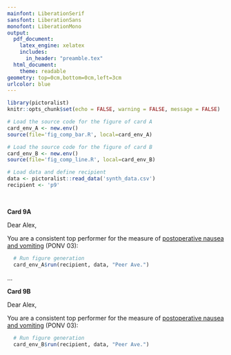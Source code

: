 ```yaml
---
mainfont: LiberationSerif
sansfont: LiberationSans
monofont: LiberationMono
output: 
  pdf_document:
    latex_engine: xelatex
    includes:
      in_header: "preamble.tex"
  html_document:
    theme: readable
geometry: top=0cm,bottom=0cm,left=3cm
urlcolor: blue
---
```


```r
library(pictoralist)
knitr::opts_chunk$set(echo = FALSE, warning = FALSE, message = FALSE)

# Load the source code for the figure of card A
card_env_A <- new.env()
source(file='fig_comp_bar.R', local=card_env_A)

# Load the source code for the figure of card B
card_env_B <- new.env()
source(file='fig_comp_line.R', local=card_env_B)

# Load data and define recipient
data <- pictoralist::read_data('synth_data.csv')
recipient <- 'p9'
```

<!-- CARD 9A -->
\vspace{2.0cm}\ 

**Card 9A**

Dear Alex,

You are a consistent top performer for the measure of [postoperative nausea and vomiting](https://mpog.org/files/quality/measures/ponv-03_spec.pdf) (PONV 03):

```r
  # Run figure generation
  card_env_A$run(recipient, data, "Peer Ave.")
```

\signoff
  
\vspace{2.5cm} 
...
\vspace{1.0cm} 

<!-- CARD 9B -->
**Card 9B**

Dear Alex,

You are a consistent top performer for the measure of [postoperative nausea and vomiting](https://mpog.org/files/quality/measures/ponv-03_spec.pdf) (PONV 03):

```r
  # Run figure generation
  card_env_B$run(recipient, data, "Peer Ave.")
```

\signoff
